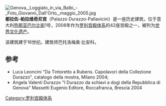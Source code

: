 {{coord|44|24|51.92|N|8|55|39.39|E|scale:5000|display=title}}
[[File:Genova,_Loggiato_in_via_Balbi_-_Foto_Giovanni_Dall'Orto,_maggio_2005.jpg|thumb]] 
'''都拉佐-帕拉维奇尼宫'''（Palazzo Durazzo-Pallavicini）是一座历史建筑，位于意大利[[热那亚|热那亚]][[巴尔比街|巴尔比街]]1号，2006年作为[[罗利宫殿体系|罗利宫殿体系]]的42座宫殿之一，被列为[[世界文化遗产|世界文化遗产]]。

该建筑建于16世纪。建筑师巴托洛梅奥·比安科。

== 参考 ==
* Luca Leoncini "Da Tintoretto a Rubens. Capolavori della Collezione Durazzo", catalogo della mostra, Milano 2004;
* Angela Valenti Durazzo "I Durazzo da schiavi a dogi della Repubblica di Genova" Massetti Eugenio Editore, Roccafranca, Brescia 2004

[[Category:罗利宫殿体系|Category:罗利宫殿体系]]